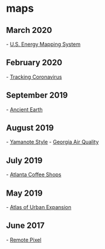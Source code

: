
= maps =

== March 2020 ==
- [[https://www.eia.gov/state/maps.php|U.S. Energy Mapping System]]
== February 2020 ==
- [[https://bnonews.com/index.php/2020/02/the-latest-coronavirus-cases/|Tracking Coronavirus]]
== September 2019 ==
- [[http://dinosaurpictures.org/ancient-earth#240|Ancient Earth]]
== August 2019 ==
- [[http://yamanote.style/#|Yamanote Style]]
- [[https://epd.georgia.gov/air/how-we-monitor-air-quality|Georgia Air Quality]]
== July 2019 ==
- [[https://www.atlantacoffeeshops.com/atlanta-coffee-map/|Atlanta Coffee Shops]]
== May 2019 ==
- [[http://atlasofurbanexpansion.org|Atlas of Urban Expansion]]
== June 2017 ==
- [[https://remotepixel.ca|Remote Pixel]]
